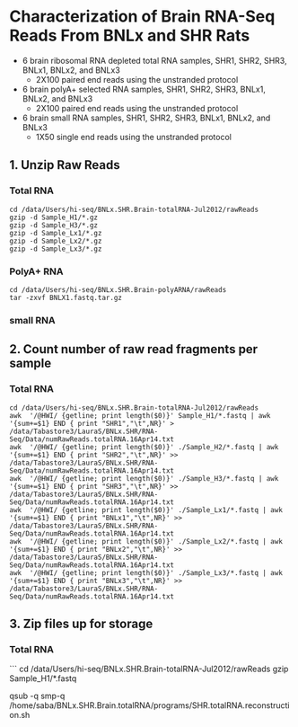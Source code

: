 Characterization of Brain RNA-Seq Reads From BNLx and SHR Rats
=========================
* 6 brain ribosomal RNA depleted total RNA samples, SHR1, SHR2, SHR3, BNLx1, BNLx2, and BNLx3
  * 2X100 paired end reads using the unstranded protocol
* 6 brain polyA+ selected RNA samples, SHR1, SHR2, SHR3, BNLx1, BNLx2, and BNLx3
  * 2X100 paired end reads using the unstranded protocol
* 6 brain small RNA samples, SHR1, SHR2, SHR3, BNLx1, BNLx2, and BNLx3
  * 1X50 single end reads using the unstranded protocol

1. Unzip Raw Reads
-----------------

### Total RNA
```
cd /data/Users/hi-seq/BNLx.SHR.Brain-totalRNA-Jul2012/rawReads
gzip -d Sample_H1/*.gz
gzip -d Sample_H3/*.gz
gzip -d Sample_Lx1/*.gz
gzip -d Sample_Lx2/*.gz
gzip -d Sample_Lx3/*.gz
```

### PolyA+ RNA
```
cd /data/Users/hi-seq/BNLx.SHR.Brain-polyARNA/rawReads
tar -zxvf BNLX1.fastq.tar.gz
```

### small RNA



2. Count number of raw read fragments per sample
----------------------------------

### Total RNA

```
cd /data/Users/hi-seq/BNLx.SHR.Brain-totalRNA-Jul2012/rawReads
awk  '/@HWI/ {getline; print length($0)}' Sample_H1/*.fastq | awk '{sum+=$1} END { print "SHR1","\t",NR}' > /data/Tabastore3/LauraS/BNLx.SHR/RNA-Seq/Data/numRawReads.totalRNA.16Apr14.txt
awk  '/@HWI/ {getline; print length($0)}' ./Sample_H2/*.fastq | awk '{sum+=$1} END { print "SHR2","\t",NR}' >> /data/Tabastore3/LauraS/BNLx.SHR/RNA-Seq/Data/numRawReads.totalRNA.16Apr14.txt
awk  '/@HWI/ {getline; print length($0)}' ./Sample_H3/*.fastq | awk '{sum+=$1} END { print "SHR3","\t",NR}' >> /data/Tabastore3/LauraS/BNLx.SHR/RNA-Seq/Data/numRawReads.totalRNA.16Apr14.txt
awk  '/@HWI/ {getline; print length($0)}' ./Sample_Lx1/*.fastq | awk '{sum+=$1} END { print "BNLx1","\t",NR}' >> /data/Tabastore3/LauraS/BNLx.SHR/RNA-Seq/Data/numRawReads.totalRNA.16Apr14.txt
awk  '/@HWI/ {getline; print length($0)}' ./Sample_Lx2/*.fastq | awk '{sum+=$1} END { print "BNLx2","\t",NR}' >> /data/Tabastore3/LauraS/BNLx.SHR/RNA-Seq/Data/numRawReads.totalRNA.16Apr14.txt
awk  '/@HWI/ {getline; print length($0)}' ./Sample_Lx3/*.fastq | awk '{sum+=$1} END { print "BNLx3","\t",NR}' >> /data/Tabastore3/LauraS/BNLx.SHR/RNA-Seq/Data/numRawReads.totalRNA.16Apr14.txt
```

3. Zip files up for storage
-------------------------

### Total RNA

```
cd /data/Users/hi-seq/BNLx.SHR.Brain-totalRNA-Jul2012/rawReads
gzip Sample_H1/*.fastq


qsub -q smp-q /home/saba/BNLx.SHR.Brain.totalRNA/programs/SHR.totalRNA.reconstruction.sh



